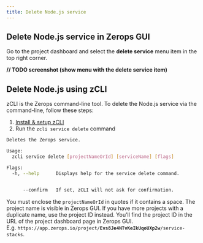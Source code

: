 ```yaml
---
title: Delete Node.js service
---
```

## Delete Node.js service in Zerops GUI
Go to the project dashboard and select the **delete service** menu item in the top right corner.

**// TODO screenshot (show menu with the delete service item)**

## Delete Node.js using zCLI
zCLI is the Zerops command-line tool. To delete the Node.js service via the command-line, follow these steps:
1. [Install & setup zCLI](/references/cli)
2. Run the `zcli service delete` command  

```sh
Deletes the Zerops service.

Usage:
  zcli service delete [projectNameOrId] [serviceName] [flags]

Flags:
  -h, --help      Displays help for the service delete command.


      --confirm   If set, zCLI will not ask for confirmation. 
```

You must enclose the `projectNameOrId` in quotes if it contains a space. The project name is visible in Zerops GUI. If you have more projects with a duplicate name, use the project ID instead. You'll find the project ID in the URL of the project dashboard page in Zerops GUI. <br/>E.g. <code>https://app&#46;zerops.io/project/<b>Evs8Je4NTvKeIkUqoUXp2w</b>/service-stacks</code>.


